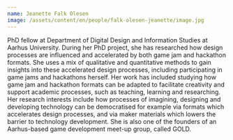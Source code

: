 ```yaml
---
name: Jeanette Falk Olesen
image: /assets/content/en/people/falk-olesen-jeanette/image.jpg
---
```

PhD fellow at Department of Digital Design and Information Studies at Aarhus University. During her PhD project, she has researched how design processes are influenced and accelerated by both game jam and hackathon formats. She uses a mix of qualitative and quantitative methods to gain insights into these accelerated design processes, including participating in game jams and hackathons herself. Her work has included studying how game jam and hackathon formats can be adapted to facilitate creativity and support academic processes, such as teaching, learning and researching. Her research interests include how processes of imagining, designing and developing technology can be democratised for example via formats which accelerates design processes, and via maker materials which lowers the barrier to technology development. She is also one of the founders of an Aarhus-based game development meet-up group, called GOLD.
